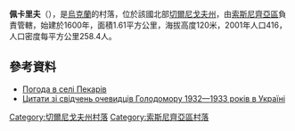 {{coord|51|28|29|N|32|37|15|E|scale:100000|display=title}}

'''佩卡里夫'''（{{lang-uk|Пекарів}}），是[[烏克蘭|烏克蘭]]的村落，位於該國北部[[切爾尼戈夫州|切爾尼戈夫州]]，由[[索斯尼齊亞區|索斯尼齊亞區]]負責管轄，始建於1600年，面積1.61平方公里，海拔高度120米，2001年人口416，人口密度每平方公里258.4人。

==參考資料==
* [http://weather.in.ua/ua/chernigovskaja/19737 Погода в селі Пекарів] {{Wayback|url=http://weather.in.ua/ua/chernigovskaja/19737 |date=20160305220038 }}
* [https://web.archive.org/web/20081011031600/http://cg.gov.ua/single_page.php?menu_id=1700&NameTable=single_page&TypeCod=&DEPAT=2899&pm= Цитати зі свідчень очевидців Голодомору 1932—1933 років в Україні]

[[Category:切爾尼戈夫州村落|Category:切爾尼戈夫州村落]]
[[Category:索斯尼齊亞區村落|Category:索斯尼齊亞區村落]]


{{Chernihiv-geo-stub}}